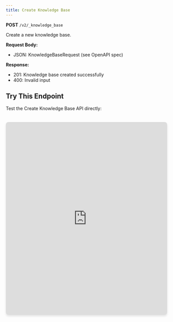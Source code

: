 ```yaml
---
title: Create Knowledge Base
---
```


**POST** `/v2/_knowledge_base`

Create a new knowledge base.

**Request Body:**
- JSON: KnowledgeBaseRequest (see OpenAPI spec)

**Response:**
- 201: Knowledge base created successfully
- 400: Invalid input

## Try This Endpoint

Test the Create Knowledge Base API directly:

<iframe 
  src="https://petstore.swagger.io/?url=https://raw.githubusercontent.com/vamsinole/docs/refs/heads/main/api-reference/openapi.json#/Knowledge%20Base/createKnowledgeBase"
  width="100%" 
  height="600px"
  style="border: none; border-radius: 8px; box-shadow: 0 4px 6px rgba(0, 0, 0, 0.1); margin-top: 20px;"
  title="Create Knowledge Base API Playground"
/>
